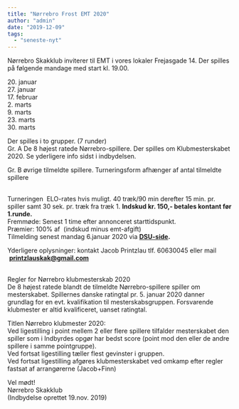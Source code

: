 ```yaml
---
title: "Nørrebro Frost EMT 2020"
author: "admin"
date: "2019-12-09"
tags: 
  - "seneste-nyt"
---
```


Nørrebro Skakklub inviterer til EMT i vores lokaler Frejasgade 14. 
Der spilles på følgende mandage med start kl. 19.00.

20\. januar  
27\. januar  
17\. februar  
2\. marts  
9\. marts  
23\. marts  
30\. marts  
  
Der spilles i to grupper. (7 runder)   
Gr. A De 8 højest ratede Nørrebro-spillere. Der spilles om Klubmesterskabet 2020. Se yderligere info sidst i indbydelsen.  
  
Gr. B øvrige tilmeldte spillere. Turneringsform afhænger af antal tilmeldte spillere

    
Turneringen  ELO-rates hvis muligt. 40 træk/90 min derefter 15 min. pr. spiller samt 30 sek. pr. træk fra træk 1. 
**Indskud kr. 150,- betales kontant før 1.runde.**  
Fremmøde: Senest 1 time efter annonceret starttidspunkt.  
Præmier: 100% af  (indskud minus emt-afgift)  
Tilmelding senest mandag 6.januar 2020 via **[DSU-side](https://turnering.skak.dk/TournamentActive/Details?tourId=26199).**  
  
Yderligere oplysninger: kontakt Jacob Printzlau tlf. 60630045 eller mail  [**printzlauskak@gmail.com**](mailto:printzlauskak@gmail.com)  
 

Regler for Nørrebro klubmesterskab 2020  
De 8 højest ratede blandt de tilmeldte Nørrebro-spillere spiller om mesterskabet. Spillernes danske ratingtal pr. 5. januar 2020 danner grundlag for en evt. kvalifikation til mesterskabsgruppen. Forsvarende klubmester er altid kvalificeret, uanset ratingtal.

Titlen Nørrebro klubmester 2020:  
Ved ligestilling i point mellem 2 eller flere spillere tilfalder mesterskabet den spiller som i Indbyrdes opgør har bedst score (point mod den eller de andre spillere i samme pointgruppe).  
Ved fortsat ligestilling tæller flest gevinster i gruppen.  
Ved fortsat ligestilling afgøres klubmesterskabet ved omkamp efter regler fastsat af arrangørerne (Jacob+Finn)

Vel mødt!  
Nørrebro Skakklub  
(Indbydelse oprettet 19.nov. 2019)
